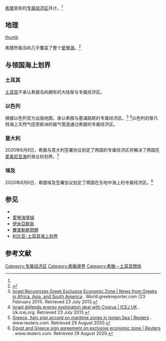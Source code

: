 [[希腊|希腊]]宣称的[[专属经济区|专属经济区]]共计{{convert|505,572|km2|mi2|abbr=on}}。<ref name="searoundus"/>

==地理==
[[file:Greek_Exclusive_Economic_Zone.jpg|thumb]]

希腊所属岛屿几乎覆盖了整个[[爱琴海|爱琴海]]。<ref>{{cite book|last1=Marker|first1=Sherry|last2=Kerasiotis|first2=Peter|chapter=Greece in depth|page=[https://archive.org/details/frommersgreekisl00mark_674/page/n21 12]|title=Frommer's Greece|url=https://archive.org/details/frommersgreekisl00mark_674|url-access=limited|location=Hoboken|publisher=Wiley|editor-first=Mark|editor-last=Nadeau|year=2010}}</ref>  
 

==与领国海上划界==
===土耳其===
[[土耳其|土耳其]]不承认希腊岛屿拥有的大陆架与专属经济区。
===以色列===
根据以色列官方出版地图，承认希腊与塞浦路斯的专属经济区。<ref>[http://world.greekreporter.com/2011/02/23/israel-recognizes-greek-exclusive-economic-zone/ Israel Recognizes Greek Exclusive Economic Zone | News from Greeks in Africa, Asia, and South America] {{Webarchive|url=https://web.archive.org/web/20120119043637/http://world.greekreporter.com/2011/02/23/israel-recognizes-greek-exclusive-economic-zone/ |date=19 January 2012 }}. World.greekreporter.com (23 February 2011). Retrieved 23 July 2013.</ref> <ref>[http://uk.icej.org/news/headlines/israel-defends-energy-exploration-deal-cyprus Israel defends energy exploration deal with Cyprus | ICEJ UK] {{Wayback|url=http://uk.icej.org/news/headlines/israel-defends-energy-exploration-deal-cyprus |date=20200805180602 }}. Uk.icej.org. Retrieved 23 July 2013.</ref>以色列的黎凡特海上天然气田至欧洲的输气管道通过希腊的专属经济区。
===意大利===
2020年6月8日，希腊与意大利签署协议划定了两国的专属经济区并解决了两国在[[爱奥尼亚海|爱奥尼亚海]]的渔业权划界。<ref>[https://www.reuters.com/article/us-greece-italy-foreign/greece-italy-sign-accord-on-maritime-zones-in-ionian-sea-idUSKBN23G0X5 Greece, Italy sign accord on maritime zones in Ionian Sea | Reuters] {{Wayback|url=https://www.reuters.com/article/us-greece-italy-foreign/greece-italy-sign-accord-on-maritime-zones-in-ionian-sea-idUSKBN23G0X5 |date=20200928134753 }}. www.reuters.com. Retrieved 29 August 2020.</ref>

===埃及===
2020年8月6日，希腊埃及签署协议划定了两国在东地中海上的专属经济区。<ref>[https://www.reuters.com/article/us-egypt-greece/egypt-and-greece-sign-agreement-on-exclusive-economic-zone-idUSKCN252216 Egypt and Greece sign agreement on exclusive economic zone | Reuters] {{Wayback|url=https://www.reuters.com/article/us-egypt-greece/egypt-and-greece-sign-agreement-on-exclusive-economic-zone-idUSKCN252216 |date=20200928134756 }}. www.reuters.com. Retrieved 29 August 2020.</ref>

==参见== 
* {{tsl|en|Cyprus–Turkey maritime zones dispute|塞浦路斯-土耳其海上划界争端}}
* [[愛琴海爭端|愛琴海爭端]]
* [[伊米亞群島|伊米亞群島]]
* [[賽普勒斯問題|賽普勒斯問題]]  
* [[利比亚-土耳其海上划界|利比亚-土耳其海上划界]] 

== 参考文献==
{{reflist}}

[[Category:专属经济区|Category:专属经济区]]
[[Category:希臘邊界|Category:希臘邊界]] 
[[Category:希臘－土耳其關係|Category:希臘－土耳其關係]]